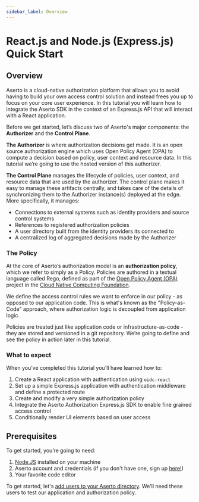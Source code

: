 ```yaml
---
sidebar_label: Overview
---
```


# React.js and Node.js (Express.js) Quick Start

## Overview

Aserto is a cloud-native authorization platform that allows you to avoid having to build your own access control solution and instead frees you up to focus on your core user experience. In this tutorial you will learn how to integrate the Aserto SDK in the context of an Express.js API that will interact with a React application.

Before we get started, let’s discuss two of Aserto's major components: the **Authorizer** and the **Control Plane**.

**The Authorizer** is where authorization decisions get made. It is an open source authorization engine which uses Open Policy Agent (OPA) to compute a decision based on policy, user context and resource data. In this tutorial we’re going to use the hosted version of this authorizer.

**The Control Plane** manages the lifecycle of policies, user context, and resource data that are used by the authorizer. The control plane makes it easy to manage these artifacts centrally, and takes care of the details of synchronizing them to the Authorizer instance(s) deployed at the edge. More specifically, it manages:

- Connections to external systems such as identity providers and source control systems
- References to registered authorization policies
- A user directory built from the identity providers its connected to
- A centralized log of aggregated decisions made by the Authorizer

### The Policy

At the core of Aserto’s authorization model is an **authorization policy**, which we refer to simply as a Policy. Policies are authored in a textual language called Rego, defined as part of the [Open Policy Agent (OPA)](https://www.openpolicyagent.org/) project in the [Cloud Native Computing Foundation](https://www.cncf.io/).

We define the access control rules we want to enforce in our policy - as opposed to our application code. This is what's known as the "Policy-as-Code" approach, where authorization logic is decoupled from application logic.

Policies are treated just like application code or infrastructure-as-code - they are stored and versioned in a git repository. We’re going to define and see the policy in action later in this tutorial.

### What to expect

When you’ve completed this tutorial you'll have learned how to:

1. Create a React application with authentication using `oidc-react`
2. Set up a simple Express.js application with authentication middleware and define a protected route
3. Create and modify a very simple authorization policy
4. Integrate the Aserto Authorization Express.js SDK to enable fine grained access control
5. Conditionally render UI elements based on user access

## Prerequisites

To get started, you’re going to need:

1. [Node.JS](https://nodejs.org/) installed on your machine
2. Aserto account and credentials (if you don't have one, sign up [here!](https://aserto.com/#sign-up))
3. Your favorite code editor

To get started, let's [add users to your Aserto directory](/docs/quickstarts/javascript/react/adding-users). We'll need these users to test our application and authorization policy.
